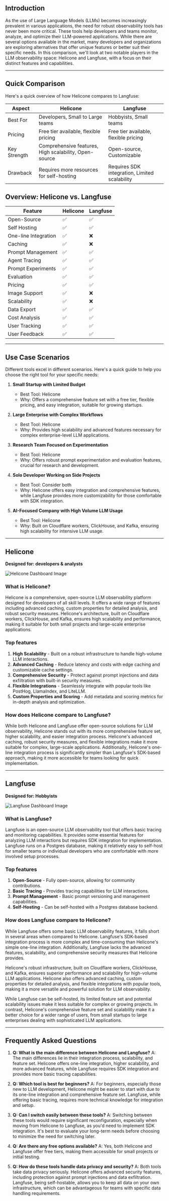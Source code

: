 ## Introduction

As the use of Large Language Models (LLMs) becomes increasingly prevalent in various applications, the need for robust observability tools has never been more critical. These tools help developers and teams monitor, analyze, and optimize their LLM-powered applications. While there are several options available in the market, many developers and organizations are exploring alternatives that offer unique features or better suit their specific needs. In this comparison, we'll look at two notable players in the LLM observability space: Helicone and Langfuse, with a focus on their distinct features and capabilities.

---

## Quick Comparison

Here's a quick overview of how Helicone compares to Langfuse:

| Aspect       | Helicone                                              | Langfuse                                      |
| ------------ | ----------------------------------------------------- | --------------------------------------------- |
| Best For     | Developers, Small to Large teams                      | Hobbyists, Small teams                        |
| Pricing      | Free tier available, flexible pricing                 | Free tier available, flexible pricing         |
| Key Strength | Comprehensive features, High scalability, Open-source | Open-source, Customizable                     |
| Drawback     | Requires more resources for self-hosting              | Requires SDK integration, Limited scalability |

## Overview: Helicone vs. Langfuse

| Feature              | Helicone | Langfuse |
| -------------------- | -------- | -------- |
| Open-Source          | ✅       | ✅       |
| Self Hosting         | ✅       | ✅       |
| One-line Integration | ✅       | ❌       |
| Caching              | ✅       | ❌       |
| Prompt Management    | ✅       | ✅       |
| Agent Tracing        | ✅       | ✅       |
| Prompt Experiments   | ✅       | ✅       |
| Evaluation           | ✅       | ✅       |
| Pricing              | ✅       | ✅       |
| Image Support        | ✅       | ❌       |
| Scalability          | ✅       | ❌       |
| Data Export          | ✅       | ✅       |
| Cost Analysis        | ✅       | ✅       |
| User Tracking        | ✅       | ✅       |
| User Feedback        | ✅       | ✅       |

---

## Use Case Scenarios

Different tools excel in different scenarios. Here's a quick guide to help you choose the right tool for your specific needs:

1. **Small Startup with Limited Budget**

   - Best Tool: Helicone
   - Why: Offers a comprehensive feature set with a free tier, flexible pricing, and easy integration, suitable for growing startups.

2. **Large Enterprise with Complex Workflows**

   - Best Tool: Helicone
   - Why: Provides high scalability and advanced features necessary for complex enterprise-level LLM applications.

3. **Research Team Focused on Experimentation**

   - Best Tool: Helicone
   - Why: Offers robust prompt experimentation and evaluation features, crucial for research and development.

4. **Solo Developer Working on Side Projects**

   - Best Tool: Consider both
   - Why: Helicone offers easy integration and comprehensive features, while Langfuse provides more customizability for those comfortable with SDK integration.

5. **AI-Focused Company with High Volume LLM Usage**
   - Best Tool: Helicone
   - Why: Built on Cloudflare workers, ClickHouse, and Kafka, ensuring high scalability for intensive LLM usage.

---

## Helicone

**Designed for: developers & analysts**

![Helicone Dashboard Image](/static/blog/langfuse-alternatives/helicone-dashboard.webp)

### What is Helicone?

Helicone is a comprehensive, open-source LLM observability platform designed for developers of all skill levels. It offers a wide range of features including advanced caching, custom properties for detailed analysis, and robust security measures. Helicone's architecture, built on Cloudflare workers, ClickHouse, and Kafka, ensures high scalability and performance, making it suitable for both small projects and large-scale enterprise applications.

### Top features

1. **High Scalability** - Built on a robust infrastructure to handle high-volume LLM interactions.
2. **Advanced Caching** - Reduce latency and costs with edge caching and customizable cache settings.
3. **Comprehensive Security** - Protect against prompt injections and data exfiltration with built-in security measures.
4. **Flexible Integrations** - Seamlessly integrate with popular tools like PostHog, LlamaIndex, and LiteLLM.
5. **Custom Properties and Scoring** - Add metadata and scoring metrics for in-depth analysis and optimization.

### How does Helicone compare to Langfuse?

While both Helicone and Langfuse offer open-source solutions for LLM observability, Helicone stands out with its more comprehensive feature set, higher scalability, and easier integration process. Helicone's advanced caching, robust security measures, and flexible integrations make it more suitable for complex, large-scale applications. Additionally, Helicone's one-line integration process is significantly simpler than Langfuse's SDK-based approach, making it more accessible for teams looking for quick implementation.

---

## Langfuse

**Designed for: Hobbyists**

![Langfuse Dashboard Image](/static/blog/langfuse-alternatives/langfuse-traces.webp)

### What is Langfuse?

Langfuse is an open-source LLM observability tool that offers basic tracing and monitoring capabilities. It provides some essential features for analyzing LLM interactions but requires SDK integration for implementation. Langfuse runs on a Postgres database, making it relatively easy to self-host for smaller teams or individual developers who are comfortable with more involved setup processes.

### Top features

1. **Open-Source** - Fully open-source, allowing for community contributions.
2. **Basic Tracing** - Provides tracing capabilities for LLM interactions.
3. **Prompt Management** - Basic prompt versioning and management capabilities.
4. **Self-Hosting** - Can be self-hosted with a Postgres database backend.

### How does Langfuse compare to Helicone?

While Langfuse offers some basic LLM observability features, it falls short in several areas when compared to Helicone. Langfuse's SDK-based integration process is more complex and time-consuming than Helicone's simple one-line integration. Additionally, Langfuse lacks the advanced features, scalability, and comprehensive security measures that Helicone provides.

Helicone's robust infrastructure, built on Cloudflare workers, ClickHouse, and Kafka, ensures superior performance and scalability for high-volume LLM applications. Helicone also offers advanced caching, custom properties for detailed analysis, and flexible integrations with popular tools, making it a more versatile and powerful solution for LLM observability.

While Langfuse can be self-hosted, its limited feature set and potential scalability issues make it less suitable for complex or growing projects. In contrast, Helicone's comprehensive feature set and scalability make it a better choice for a wider range of users, from small startups to large enterprises dealing with sophisticated LLM applications.

---

## Frequently Asked Questions

1. **Q: What is the main difference between Helicone and Langfuse?**
   A: The main differences lie in their integration process, scalability, and feature set. Helicone offers one-line integration, higher scalability, and more advanced features, while Langfuse requires SDK integration and provides more basic tracing capabilities.

2. **Q: Which tool is best for beginners?**
   A: For beginners, especially those new to LLM development, Helicone might be easier to start with due to its one-line integration and comprehensive feature set. Langfuse, while offering basic tracing, requires more technical knowledge for integration and setup.

3. **Q: Can I switch easily between these tools?**
   A: Switching between these tools would require significant reconfiguration, especially when moving from Helicone to Langfuse, as you'd need to implement SDK integration. It's best to evaluate your long-term needs before choosing to minimize the need for switching later.

4. **Q: Are there any free options available?**
   A: Yes, both Helicone and Langfuse offer free tiers, making them accessible for small projects or initial testing.

5. **Q: How do these tools handle data privacy and security?**
   A: Both tools take data privacy seriously. Helicone offers advanced security features, including protection against prompt injections and data exfiltration. Langfuse, being self-hostable, allows you to keep all data on your own infrastructure, which can be advantageous for teams with specific data handling requirements.
